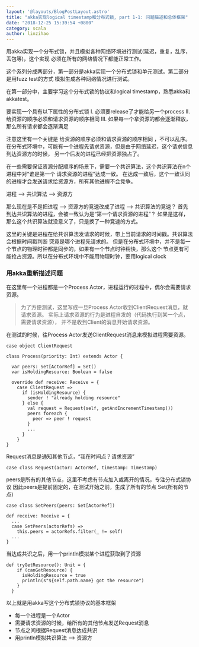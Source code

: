 ```yaml
---
layout: '@layouts/BlogPostLayout.astro'
title: "akka实现logical timestamp和分布式锁, part 1-1: 问题描述和总体框架"
date: "2018-12-25 15:39:54 +0800"
category: scala
author: linzihao
---
```


用akka实现一个分布式锁，并且模拟各种网络环境进行测试(延迟，重复，乱序，丢包等)，这个实现
必须在所有的网络情况下都能正常工作。  

这个系列分成两部分，第一部分是akka实现一个分布式锁和单元测试。第二部分是用fuzz test的方式
模拟生成各种网络情况进行测试。

在第一部分中，主要学习这个分布式锁的协议和logical timestamp，熟悉akka和akkatest。

要实现一个具有以下属性的分布式锁
I. 必须要release了才能给另一个process
II. 给资源的顺序必须和请求资源的顺序相同
III. 如果每一个拿资源的都会逐渐释放，那么所有请求都会逐渐满足

注意这里有一个关键是 给资源的顺序必须和请求资源的顺序相同 ，不可以乱序。
在分布式环境中，可能有一个进程先请求资源，但是由于网络延迟，这个请求信息到达资源方的时候，
另一个后发的进程已经把资源独占了。

在一些需要保证资源分配顺序的场景下，需要一个共识算法，这个共识算法在n个进程中对“谁是第一个
请求资源的进程”达成一致。
在达成一致后，这个一致认同的进程才会发送请求给资源方，所有其他进程不会竞争。

进程 --> 共识算法 --> 资源方

那么现在是不是把进程 --> 资源方的竞速改成了进程 --> 共识算法的竞速？
首先到达共识算法的进程，会被一致认为是“第一个请求资源的进程”？
如果是这样，那么这个共识算法就没意义了，只是换了一种竞速的方式。

这里的关键是进程在给共识算法发请求的时候，带上当前请求的时间戳。共识算法会根据时间戳判断
究竟是哪个进程先请求的。
但是在分布式环境中，并不是每一个节点的物理时钟都是同步的，如果有一个节点时钟稍快，那么这个
节点更有可能抢占资源。所以在分布式环境中不能用物理时钟，要用logical clock

### 用akka重新描述问题
在这里每一个进程都是一个Process Actor，进程运行的过程中，偶尔会需要请求资源。

> 为了方便测试，这里写成一旦Process Actor收到ClientRequest消息，就请求资源。
实际上请求资源的行为是进程自发的（代码执行到某一个点，需要请求资源），
并不是收到Client的消息开始请求资源。

在测试的时候，往Process Actor发送ClientRequest消息来模拟进程需要资源。

```
case object ClientRequest

class Process(priority: Int) extends Actor {
  
  var peers: Set[ActorRef] = Set()
  var isHoldingResource: Boolean = false
  
  override def receive: Receive = {
    case ClientRequest =>
      if (isHoldingResource) {
        sender ! "already holding resource"
      } else {
        val request = Request(self, getAndIncrementTimestamp())
        peers foreach {
          peer => peer ! request
        }
        ...
      }
    }
}
```
Request消息是通知其他节点，“我在时间点？请求资源”
```
case class Request(actor: ActorRef, timestamp: Timestamp)
```
peers是所有的其他节点，这里不考虑有节点加入或离开的情况，专注分布式锁协议
因此peers是提前固定的，在测试开始之前，生成了所有的节点 Set(所有的节点)
```
case class SetPeers(peers: Set[ActorRef])

def receive: Receive = {
  ...
  case SetPeers(actorRefs) =>
    this.peers = actorRefs.filter(_ != self)
  ...
}
```

当达成共识之后，用一个println模拟某个进程获取到了资源
```
def tryGetResource(): Unit = {
    if (canGetResource) {
      isHoldingResource = true
      println(s"${self.path.name} got the resource")
    }
  }
```

以上就是用akka写这个分布式锁协议的基本框架
- 每一个进程是一个Actor
- 需要请求资源的时候，给所有的其他节点发送Request消息
- 节点之间根据Request消息达成共识
- 用println模拟共识算法 --> 资源方